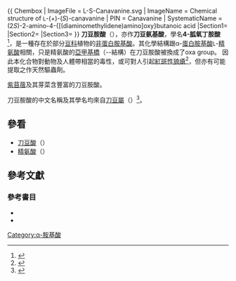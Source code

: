 {{noteTA
|G1=生命科學
|1=zh-hant:胺基; zh-hans:氨基
|2=zh-hant:胺酸; zh-hans:氨酸
}}
{{ Chembox
| ImageFile = L-S-Canavanine.svg
| ImageName = Chemical structure of <small>L</small>-(+)-(''S'')-canavanine
| PIN = Canavanine
| SystematicName = (2''S'')-2-amino-4-<nowiki>{</nowiki>[(diaminomethylidene)amino]oxy<nowiki>}</nowiki>butanoic acid
|Section1={{Chembox Identifiers
| CASNo = 543-38-4
| CASNo_Ref = {{cascite|changed|??}}
|  PubChem  =  275
|  ChemSpiderID  =  388342
|  DrugBank  =  DB01833
|  KEGG  =  C00308
|  MeSHName  =  Canavanine
|  ChEBI  =  609827
|  SMILES  =  N[C@@H](CCON=C(N)N)C(O)=O
|  InChI  =  1S/C5H12N4O3/c6-3(4(10)11)1-2-12-9-5(7)8/h3H,1-2,6H2,(H,10,11)(H4,7,8,9)/t3-/m0/s1
}}
|Section2={{Chembox Properties
| C=5 | N=4 | H=12 | O=3
| Density = 1.61 g·cm<sup>−3</sup> (predicted)
| MeltingPtC = 184
| BoilingPtC = 366
| BoilingPt_notes = 
| Solubility = 可溶於水
| SolubleOther = 不溶於[[酒精|酒精]]、[[醚|醚]]及[[苯|苯]]
| LogP = -0.91 (predicted)
| VaporPressure = 1.61 μPa (predicted)}}
|Section3={{Chembox Hazards
| FlashPtC = 214.6
| FlashPt_notes = (predicted)
}}
}}
'''刀豆胺酸'''（{{lang|en|<small>L</small>-(+)-(''S'')-'''Canavanine'''}}），亦作'''刀豆氨基酸'''，學名'''4-胍氧丁胺酸'''<ref>{{cite web |url=http://terms.naer.edu.tw/detail/788600/ |title=canavanine - 刀豆胺酸；4-胍氧丁胺酸 |work=[[台灣|台灣]][[國家教育研究院|國家教育研究院]]雙語詞彙、學術名詞暨辭書資訊網 |accessdate=2016-05-13 |language=zh-hant |archive-date=2016-06-04 |archive-url=https://web.archive.org/web/20160604143735/http://terms.naer.edu.tw/detail/788600/ |dead-url=no }}</ref>，是一種存在於部分[[豆科|豆科]]植物的[[非蛋白胺基酸|非蛋白胺基酸]]。其化學結構跟α-[[蛋白胺基酸|蛋白胺基酸]]<small>L</small>-[[精氨酸|精氨酸]]相關，只是精氨酸的[[亞甲基橋|亞甲基橋]]（-{{chem|CH|2}}-結構）在刀豆胺酸被換成了oxa group。
因此本化合物對動物及人體帶相當的毒性，或可對人引起[[紅斑性狼瘡|紅斑性狼瘡]]<ref>{{cite web |url=http://www.uky.edu/~garose/link109.htm |title=is canavanine harmful to humans? |trans_title=刀豆胺酸對人體有害嗎？ |author=Gerald A. Rosenthal |date=1997-05-29 |accessdate=2016-05-13 |language=en |archive-date=2020-12-07 |archive-url=https://web.archive.org/web/20201207014527/http://www.uky.edu/~garose/link109.htm |dead-url=no }}</ref>，但亦有可能提取之作天然驅蟲劑。

[[紫苜蓿|紫苜蓿]]及其芽菜含豐富的刀豆胺酸。

刀豆胺酸的中文名稱及其學名均來自[[刀豆屬|刀豆屬]]（{{lang|la|''Canavalia''}}）<ref>{{cite web |url=http://gzcfong.myweb.hinet.net/20010129.html |title=鹹魚翻身：白鳳豆的化學成分 |date=2001-01-29 |accessdate=2016-05-13 |language=zh-hant |archive-url=https://web.archive.org/web/20160603133136/http://gzcfong.myweb.hinet.net/20010129.html |archive-date=2016-06-03 |dead-url=yes }}</ref>。

==參看==
* [[刀豆酸|刀豆酸]]（{{lang|en|[[Canaline|Canaline]]}}）
* [[精氨酸|精氨酸]]（{{lang|en|Arginine}}）

==參考文獻==
{{Reflist}}
===參考書目===
{{ReflistH}}
*{{cite journal |doi=10.1007/BF01639001|pmid=24307052|title=Biochemical insight into insecticidal properties ofl-Canavanine, a higher plant protective allelochemical|journal=Journal of Chemical Ecology|volume=12|issue=5|pages=1145–56|year=1986|last1=Rosenthal|first1=Gerald A.}}
* {{cite journal |doi=10.1007/BF02143585|pmid=3582574|title=Aberrant, canavanyl protein formation and the ability to tolerate or utilize L-canavanine|journal=Experientia|volume=43|issue=5|pages=558–61|year=1987|last1=Rosenthal|first1=G. A.|last2=Berge|first2=M. A.|last3=Bleiler|first3=J. A.|last4=Rudd|first4=T. P.}}
{{ReflistF}}

[[Category:α-胺基酸|Category:α-胺基酸]]